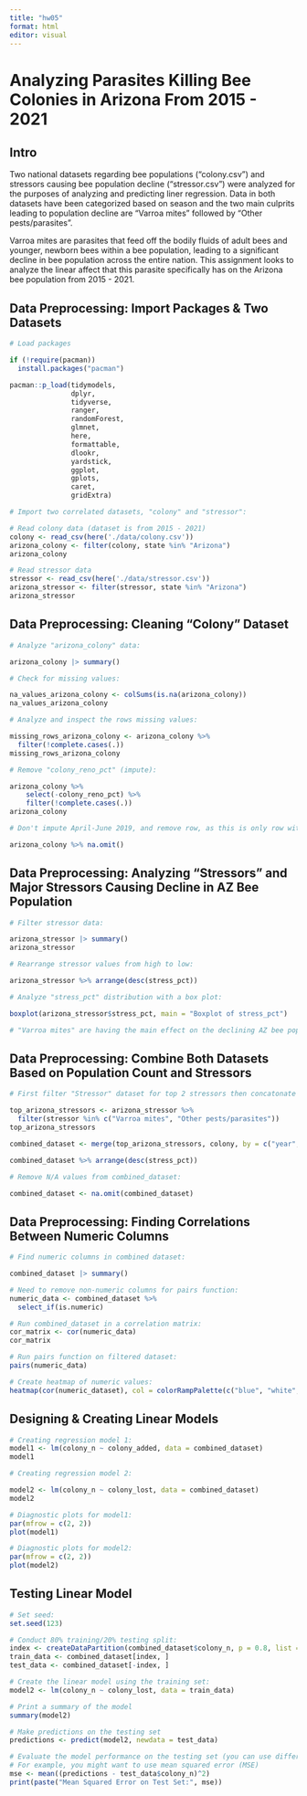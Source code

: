 ```yaml
---
title: "hw05"
format: html
editor: visual
---
```


# Analyzing Parasites Killing Bee Colonies in Arizona From 2015 - 2021

## Intro

Two national datasets regarding bee populations ("colony.csv") and stressors causing bee population decline ("stressor.csv") were analyzed for the purposes of analyzing and predicting liner regression. Data in both datasets have been categorized based on season and the two main culprits leading to population decline are "Varroa mites" followed by "Other pests/parasites".

Varroa mites are parasites that feed off the bodily fluids of adult bees and younger, newborn bees within a bee population, leading to a significant decline in bee population across the entire nation. This assignment looks to analyze the linear affect that this parasite specifically has on the Arizona bee population from 2015 - 2021.

## Data Preprocessing: Import Packages & Two Datasets

```r

# Load packages

if (!require(pacman))
  install.packages("pacman")

pacman::p_load(tidymodels,
               dplyr,
               tidyverse,
               ranger,
               randomForest,
               glmnet,
               here,
               formattable,
               dlookr,
               yardstick,
               ggplot,
               gplots,
               caret,
               gridExtra)

# Import two correlated datasets, "colony" and "stressor": 

# Read colony data (dataset is from 2015 - 2021)
colony <- read_csv(here('./data/colony.csv'))
arizona_colony <- filter(colony, state %in% "Arizona")
arizona_colony

# Read stressor data
stressor <- read_csv(here('./data/stressor.csv'))
arizona_stressor <- filter(stressor, state %in% "Arizona")
arizona_stressor
```

## Data Preprocessing: Cleaning "Colony" Dataset

```r

# Analyze "arizona_colony" data: 

arizona_colony |> summary()

# Check for missing values: 

na_values_arizona_colony <- colSums(is.na(arizona_colony))
na_values_arizona_colony

# Analyze and inspect the rows missing values: 

missing_rows_arizona_colony <- arizona_colony %>%
  filter(!complete.cases(.))
missing_rows_arizona_colony

# Remove "colony_reno_pct" (impute):

arizona_colony %>%
    select(-colony_reno_pct) %>%
    filter(!complete.cases(.))
arizona_colony

# Don't impute April-June 2019, and remove row, as this is only row with null values and entire row of data wasn't collected: 

arizona_colony %>% na.omit()
```

## Data Preprocessing: Analyzing "Stressors" and Major Stressors Causing Decline in AZ Bee Population

```r

# Filter stressor data: 

arizona_stressor |> summary()
arizona_stressor

# Rearrange stressor values from high to low:

arizona_stressor %>% arrange(desc(stress_pct))

# Analyze "stress_pct" distribution with a box plot:

boxplot(arizona_stressor$stress_pct, main = "Boxplot of stress_pct")

# "Varroa mites" are having the main effect on the declining AZ bee population from a few seasonal months in 2015-2019, followed by "Other pests/parasites" in April-June 2016, then back to "Varroa mites from a few seasonal months in 2016-2018.
```

## Data Preprocessing: Combine Both Datasets Based on Population Count and Stressors

```r

# First filter "Stressor" dataset for top 2 stressors then concatonate with corresponding bee population from "Colony" dataset

top_arizona_stressors <- arizona_stressor %>%
  filter(stressor %in% c("Varroa mites", "Other pests/parasites"))
top_arizona_stressors

combined_dataset <- merge(top_arizona_stressors, colony, by = c("year", "months", "state"))

combined_dataset %>% arrange(desc(stress_pct))

# Remove N/A values from combined_dataset:

combined_dataset <- na.omit(combined_dataset)
```

## Data Preprocessing: Finding Correlations Between Numeric Columns

```r

# Find numeric columns in combined dataset: 

combined_dataset |> summary()

# Need to remove non-numeric columns for pairs function:
numeric_data <- combined_dataset %>%
  select_if(is.numeric)

# Run combined_dataset in a correlation matrix:
cor_matrix <- cor(numeric_data)
cor_matrix

# Run pairs function on filtered dataset:
pairs(numeric_data)

# Create heatmap of numeric values:
heatmap(cor(numeric_dataset), col = colorRampPalette(c("blue", "white", "red"))(20))
```

## Designing & Creating Linear Models

```r

# Creating regression model 1:
model1 <- lm(colony_n ~ colony_added, data = combined_dataset)
model1

# Creating regression model 2:

model2 <- lm(colony_n ~ colony_lost, data = combined_dataset)
model2

# Diagnostic plots for model1:
par(mfrow = c(2, 2))  
plot(model1)

# Diagnostic plots for model2:
par(mfrow = c(2, 2))  
plot(model2)
```

## Testing Linear Model

```r

# Set seed:
set.seed(123)

# Conduct 80% training/20% testing split:
index <- createDataPartition(combined_dataset$colony_n, p = 0.8, list = FALSE)
train_data <- combined_dataset[index, ]
test_data <- combined_dataset[-index, ]

# Create the linear model using the training set:
model2 <- lm(colony_n ~ colony_lost, data = train_data)

# Print a summary of the model
summary(model2)

# Make predictions on the testing set
predictions <- predict(model2, newdata = test_data)

# Evaluate the model performance on the testing set (you can use different metrics)
# For example, you might want to use mean squared error (MSE)
mse <- mean((predictions - test_data$colony_n)^2)
print(paste("Mean Squared Error on Test Set:", mse))
```

## 
